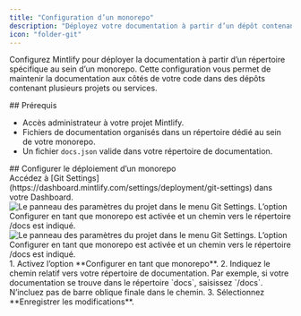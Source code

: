 ```yaml
---
title: "Configuration d’un monorepo"
description: "Déployez votre documentation à partir d’un dépôt contenant plusieurs projets"
icon: "folder-git"
---
```


Configurez Mintlify pour déployer la documentation à partir d’un répertoire spécifique au sein d’un monorepo. Cette configuration vous permet de maintenir la documentation aux côtés de votre code dans des dépôts contenant plusieurs projets ou services.



<div id="prerequisites">
  ## Prérequis
</div>

* Accès administrateur à votre projet Mintlify.
* Fichiers de documentation organisés dans un répertoire dédié au sein de votre monorepo.
* Un fichier `docs.json` valide dans votre répertoire de documentation.



<div id="configure-monorepo-deployment">
  ## Configurer le déploiement d’un monorepo
</div>

<Steps>
<Step title="Accéder aux paramètres Git">
Accédez à [Git Settings](https://dashboard.mintlify.com/settings/deployment/git-settings) dans votre Dashboard.

<Frame>
<img
  className="block dark:hidden my-0 pointer-events-none"
  src="/images/monorepo-light.png"
  alt="Le panneau des paramètres du projet dans le menu Git Settings. L’option Configurer en tant que monorepo est activée et un chemin vers le répertoire /docs est indiqué."
/>
<img
  className="hidden dark:block my-0 pointer-events-none"
  src="/images/monorepo-dark.png"
  alt="Le panneau des paramètres du projet dans le menu Git Settings. L’option Configurer en tant que monorepo est activée et un chemin vers le répertoire /docs est indiqué."
/>
</Frame>

</Step>
<Step title="Définir le chemin de votre documentation">
1. Activez l’option **Configurer en tant que monorepo**.
2. Indiquez le chemin relatif vers votre répertoire de documentation. Par exemple, si votre documentation se trouve dans le répertoire `docs`, saisissez `/docs`.
<Note>
  N’incluez pas de barre oblique finale dans le chemin.
</Note>
3. Sélectionnez **Enregistrer les modifications**.
</Step>
</Steps>
